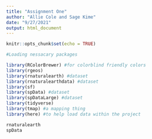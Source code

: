 ```yaml
---
title: "Assignment One"
author: "Allie Cole and Sage Kime"
date: "9/27/2021"
output: html_document
---
```


```r
knitr::opts_chunk$set(echo = TRUE)
```

```r
#Loading nessacary packages 

library(RColorBrewer) #for colorblind friendly colors 
library(rgeos)
library(rnaturalearth) #dataset
library(rnaturalearthdata) #dataset
library(sf)
library(spData) #dataset
library(spDataLarge) #dataset
library(tidyverse)
library(tmap) #a mapping thing
library(here) #to help load data within the project 

```

```r
rnaturalearth
spData 
```

